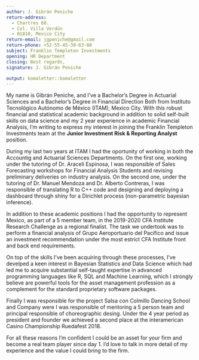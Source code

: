 ```yaml
---
author: J. Gibrán Peniche
return-address: 
  - Chartres 60.
  - Col. Villa Verdún
  - 01810, Mexico City
return-email: jgpeniche@gmail.com
return-phone: +52-55-45-39-63-80
subject: Franklin Templeton Investments
opening: HR Department
closing: Best regards,
signature: J. Gibrán Peniche

output: komaletter::komaletter
---
```


My name is Gibrán Peniche, and I've a Bachelor's Degree in Actuarial Sciences and a Bachelor's Degree in Financial Direction Both from Instituto Tecnológico Autónomo de México (ITAM), Mexico City. With this robust financial and statistical academic background in addition to solid self-built skills on data science and my 2 year experience in academic Financial Analysis, I'm writing to express my interest in joining the Franklin Templeton Investments team at the **Junior Investment Risk & Reporting Analyst** position.

During my last two years at ITAM I had the oportunity of working in both the Accountig and Actuarial Sciences Departments. On the first one, working under the tutoring of Dr. Araceli Espinosa, I was responsible of Sales Forecasting workshops for Financial Analysis Students and revising preliminary deliveries on industry analysis. On the second one, under the tutoring of Dr. Manuel Mendoza and Dr. Alberto Contreras, I was responsible of translating R to C++ code and designing and deploying a dashboard through shiny for a Dirichlet process (non-parametric bayesian inference).

In addition to these academic positions I had the opportunity to represent Mexico, as part of a 5 member team, in the 2019-2020 CFA Institute Research Challenge as a regional finalist. The task we undertook was to perform a financial analysis of Grupo Aeroportuario del Pacífico and issue an investment recommendation under the most estrict CFA Institute front and back end requirements.

On top of the skills I've been acquiring through these processes, I've develped a keen interest in Bayesian Statistics and Data Science which had led me to acquire substantial self-taught expertise in advanced programming languages like R, SQL and Machine Learning, which I strongly believe are powerful tools for the asset management profession as a complement for the standard proprietary software packages.

Finally I was responsible for the project Salsa con Colmillo Dancing School and Company were I was responsible of mentoring a 5 person team and principal responsible of choreographic desing. Under the 4 year period as president and founder we achieved a second place at the interamerican Casino Championship Ruedafest 2018.

For all these reasons I'm confident I could be an asset for your firm and become a real team player since day 1. I'd love to talk in more detail of my experience and the value I could bring to the firm.

